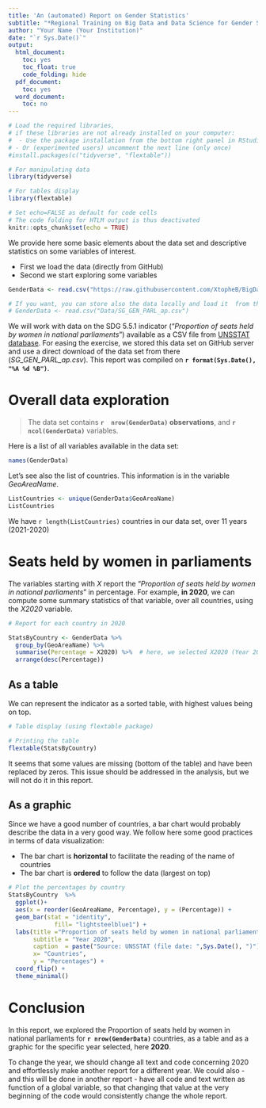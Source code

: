 ```yaml
---
title: 'An (automated) Report on Gender Statistics'
subtitle: "*Regional Training on Big Data and Data Science for Gender Statistics in Asia and the Pacific*"
author: "Your Name (Your Institution)"
date: "`r Sys.Date()`"
output:
  html_document:
    toc: yes
    toc_float: true
    code_folding: hide
  pdf_document:
    toc: yes
  word_document:
    toc: no
---
```



```r
# Load the required libraries, 
# if these libraries are not already installed on your computer:
#  - Use the package installation from the bottom right panel in RStudio (recommended)
# - Or (experimented users) uncomment the next line (only once)
#install.packages(c("tidyverse", "flextable"))

# For manipulating data
library(tidyverse)

# For tables display
library(flextable)

```


```r

# Set echo=FALSE as default for code cells
# The code folding for HTLM output is thus deactivated
knitr::opts_chunk$set(echo = TRUE)

```

We provide here some basic elements about the data set and descriptive statistics on some variables of interest.  

* First we load the data (directly from GitHub)
* Second we start exploring some variables

```r
GenderData <- read.csv("https://raw.githubusercontent.com/XtopheB/BigDataForGenderStats/refs/heads/main/Data/SG_GEN_PARL_ap.csv")

# If you want, you can store also the data locally and load it  from there
# GenderData <- read.csv("Data/SG_GEN_PARL_ap.csv")

```


We will work with data on the SDG 5.5.1 indicator ("*Proportion of seats held by women in national parliaments*") available as a CSV file from  [UNSSTAT database](https://unstats.un.org/SDGS/Indicators/Database/). For easing the exercise, we stored this data set on GitHub server and use a direct download of the data set from there (*SG_GEN_PARL_ap.csv*). This report was compiled on **`r format(Sys.Date(), "%A %d %B")`**.


# Overall data exploration

> The data set contains   **`r  nrow(GenderData)`  observations**, and  **`r  ncol(GenderData)`** variables.

Here is a list of all variables available in the data set: 

```r
names(GenderData)
```

Let's see also the list of countries. This information is in the variable *GeoAreaName*. 

```r
ListCountries <- unique(GenderData$GeoAreaName)
ListCountries

```
We have `r length(ListCountries)` countries in our data set, over 11 years (2021-2020)

# Seats held by women in parliaments 

The variables starting with *X* report the "*Proportion of seats held by women in national parliaments*" in percentage.  For example, **in 2020**, we can compute some summary statistics of that variable, over all countries, using the *X2020* variable.   


```r
# Report for each country in 2020

StatsByCountry <- GenderData %>%
  group_by(GeoAreaName) %>%
  summarise(Percentage = X2020) %>%  # here, we selected X2020 (Year 2020)
  arrange(desc(Percentage))

```

## As a table
We can represent the indicator as a sorted table, with highest values being on top.  

```r
# Table display (using flextable package)

# Printing the table
flextable(StatsByCountry)
```
It seems that some values are missing (bottom of the table) and have been replaced by zeros. This issue should be addressed in the analysis, but we will not do it in this report.  

## As a graphic 

Since we have a good number of countries, a bar chart would probably describe the data in a very good way. We follow here some good practices in terms of data visualization: 

- The bar chart is **horizontal** to facilitate the reading of the name of countries
- The bar chart is **ordered** to follow the data (largest on top)

```r
# Plot the percentages by country
StatsByCountry  %>%
  ggplot()+
  aes(x = reorder(GeoAreaName, Percentage), y = (Percentage)) +
  geom_bar(stat = "identity", 
             fill= "lightsteelblue1") +
  labs(title ="Proportion of seats held by women in national parliaments ", 
       subtitle = "Year 2020", 
       caption  = paste("Source: UNSSTAT (file date: ",Sys.Date(), ")"), 
       x= "Countries",
       y = "Percentages") +
  coord_flip() +
  theme_minimal()

```

# Conclusion
 In this report, we explored the Proportion of seats held by women in national parliaments for **`r nrow(GenderData)`** countries, as a table and as a graphic for the specific year selected, here **2020**.

To change the year, we should change all text and code concerning 2020 and effortlessly make another report for a different year.  We could also - and this will be done in another report - have all code and text written as function of a global variable, so that changing that value at the very beginning of the code would consistently change the whole report. 








